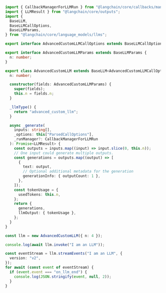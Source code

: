 ```typescript
import { CallbackManagerForLLMRun } from "@langchain/core/callbacks/manager";
import { LLMResult } from "@langchain/core/outputs";
import {
  BaseLLM,
  BaseLLMCallOptions,
  BaseLLMParams,
} from "@langchain/core/language_models/llms";

export interface AdvancedCustomLLMCallOptions extends BaseLLMCallOptions {}

export interface AdvancedCustomLLMParams extends BaseLLMParams {
  n: number;
}

export class AdvancedCustomLLM extends BaseLLM<AdvancedCustomLLMCallOptions> {
  n: number;

  constructor(fields: AdvancedCustomLLMParams) {
    super(fields);
    this.n = fields.n;
  }

  _llmType() {
    return "advanced_custom_llm";
  }

  async _generate(
    inputs: string[],
    _options: this["ParsedCallOptions"],
    _runManager?: CallbackManagerForLLMRun
  ): Promise<LLMResult> {
    const outputs = inputs.map((input) => input.slice(0, this.n));
    // One input could generate multiple outputs.
    const generations = outputs.map((output) => [
      {
        text: output,
        // Optional additional metadata for the generation
        generationInfo: { outputCount: 1 },
      },
    ]);
    const tokenUsage = {
      usedTokens: this.n,
    };
    return {
      generations,
      llmOutput: { tokenUsage },
    };
  }
}

const llm = new AdvancedCustomLLM({ n: 4 });

console.log(await llm.invoke("I am an LLM"));

const eventStream = llm.streamEvents("I am an LLM", {
  version: "v2",
});
for await (const event of eventStream) {
  if (event.event === "on_llm_end") {
    console.log(JSON.stringify(event, null, 2));
  }
}
```